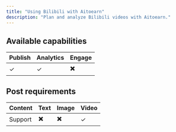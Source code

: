 ```yaml
---
title: "Using Bilibili with Aitoearn"
description: "Plan and analyze Bilibili videos with Aitoearn."
---
```


<UpdatedAt />


## Available capabilities

| Publish | Analytics | Engage |
| --- | --- | --- |
| ✓ | ✓ | ✖️ |

## Post requirements

| Content | Text | Image | Video |
| --- | --- | --- | --- |
| Support | ✖️ | ✖️ | ✓ |
